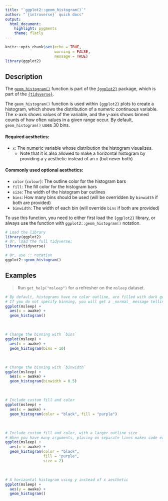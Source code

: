 ```yaml
---
title: "`ggplot2::geom_histogram()`"
author: "`{introverse}` quick docs"
output: 
  html_document:
    highlight: pygments
    theme: flatly
---
```



```r
knitr::opts_chunk$set(echo = TRUE, 
                      warning = FALSE, 
                      message = TRUE)
library(ggplot2)
```


## Description

The [`geom_histogram()`](https://ggplot2.tidyverse.org/reference/geom_histogram.html) function is part of the [`{ggplot2}`](https://ggplot2.tidyverse.org/) package, which is part of the [`{tidyverse}`](https://www.tidyverse.org/).

The `geom_histogram()` function is used within `{ggplot2}` plots to create a histogram, which shows the distribution of a _numeric continuous_ variable. The x-axis shows values of the variable, and the y-axis shows binned counts of how often values in a given range occur. By default, `geom_histogram()` uses 30 bins.

#### Required aesthetics:

+ `x`: The numeric variable whose distribution the histogram visualizes. 
  + Note that it is also allowed to make a horizontal histogram by providing a `y` aesthetic instead of an `x` (but never both)

#### Commonly used optional aesthetics:

+ `color` (`colour`): The outline color for the histogram bars
+ `fill`: The fill color for the histogram bars
+ `size`: The width of the histogram bar outlines
+ `bins`: How many bins should be used (will be overridden by `binwidth` if both are provided)
+ `binwidth`: The width of each bin (will override `bins` if both are provided)

<!-- Add the following if the topic is a function that does NOT come with base R, and uncomment/fill in the subsequent multiline HTML comment: -->
To use this function, you need to either first load the `{ggplot2}` library, or always use the function with `ggplot2::geom_histogram()` notation.

```r
# Load the library
library(ggplot2)
# Or, load the full tidyverse:
library(tidyverse)

# Or, use :: notation
ggplot2::geom_histogram()
```



## Examples

> Run `get_help("msleep")` for a refresher on the `msleep` dataset.

```r
# By default, histograms have no color outline, are filled with dark gray, and use 30 bins
# If you do not specify binning, you will get a _normal_ message telling you 30 were chosen
ggplot(msleep) + 
  aes(x = awake) + 
  geom_histogram()
```

<br>

```r
# Change the binning with `bins`
ggplot(msleep) + 
  aes(x = awake) + 
  geom_histogram(bins = 10)
```

<br>

```r
# Change the binning with `binwidth`
ggplot(msleep) + 
  aes(x = awake) + 
  geom_histogram(binwidth = 0.5)
```

<br>

```r
# Include custom fill and color
ggplot(msleep) + 
  aes(x = awake) + 
  geom_histogram(color = "black", fill = "purple")
```


<br>

```r
# Include custom fill and color, with a larger outline size
# When you have many arguments, placing on separate lines makes code easier to read and work with
ggplot(msleep) + 
  aes(x = awake) + 
  geom_histogram(color = "black", 
                 fill = "purple", 
                 size = 2)
```



<br>

```r
# A horizontal histogram using y instead of x aesthetic
ggplot(msleep) + 
  aes(y = awake) + 
  geom_histogram()
```


